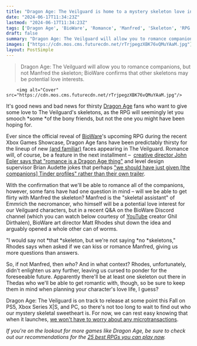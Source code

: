 ```yaml
---
title: "Dragon Age: The Veilguard is home to a mystery skeleton love interest, but not the one fans had been hoping for"
date: "2024-06-17T11:34:23Z"
lastmod: "2024-06-17T11:34:23Z"
tags: ['Dragon Age', 'BioWare', 'Romance', 'Manfred', 'Skeleton', 'RPG']
draft: false
summary: "Dragon Age: The Veilguard will allow you to romance companions, but not Manfred the skeleton; BioWare confirms that other skeletons may be potential love interests."
images: ["https://cdn.mos.cms.futurecdn.net/rTrjpegzXBK76vQMuYAaM.jpg"]
layout: PostSimple
---
```

> Dragon Age: The Veilguard will allow you to romance companions, but not Manfred the skeleton; BioWare confirms that other skeletons may be potential love interests.


        <img alt="Cover" src="https://cdn.mos.cms.futurecdn.net/rTrjpegzXBK76vQMuYAaM.jpg"/>
        
It's good news and bad news for thirsty [Dragon Age](https://www.gamesradar.com/tag/dragon-age/) fans who want to give some love to The Veilguard's skeletons, as the RPG will seemingly let you smooch *some *of the bony friends, but not the one you might have been hoping for. 

Ever since the official reveal of [BioWare](https://www.gamesradar.com/tag/bioware/)'s upcoming RPG during the recent Xbox Games Showcase, Dragon Age fans have been predictably thirsty for the lineup of new [<u>(and familiar)</u>](https://www.gamesradar.com/games/dragon-age/dragon-age-the-veilguard-features-returning-faces-from-dragon-age-2-and-inquisition-and-theyre-not-alone/) faces appearing in The Veilguard. Romance will, of course, be a feature in the next installment –  [<u>creative director John Epler says that "romance is a Dragon Age thing"</u>](https://www.gamesradar.com/games/dragon-age/dragon-age-fans-rejoice-the-veilguard-will-absolutely-let-you-smooch-your-faves-and-each-characters-romance-flavor-is-going-to-be-different/) and level design supervisor Brian Audette jokes that perhaps [<u>"we should have just given [the companions] Tinder profiles" rather than their own trailer</u>](https://www.gamesradar.com/games/dragon-age/dragon-age-stans-are-unapologetically-thirsty-for-the-rpgs-companions-and-the-veilguards-devs-know-it-we-should-have-just-given-them-tinder-profiles/). 

With the confirmation that we'll be able to romance all of the companions, however, some fans have had one question in mind – will we be able to get flirty with Manfred the skeleton? Manfred is the "skeletal assistant" of Emmrich the necromancer, who himself will be a potential love interest for our Veilguard characters, but in a recent Q&A on the BioWare Discord channel (which you can watch below courtesy of [YouTube](https://www.gamesradar.com/tag/youtube/) creator Ghil Dirthalen), BioWare art director Matt Rhodes shut down the idea and arguably opened a whole other can of worms.

"I would say not *that *skeleton, but we're not saying *no *skeletons," Rhodes says when asked if we can kiss or romance Manfred, giving us more questions than answers. 

So, if not Manfred, then *who*? And in what context? Rhodes, unfortunately, didn't enlighten us any further, leaving us cursed to ponder for the foreseeable future. Apparently there'll be at least one skeleton out there in Thedas who we'll be able to get romantic with, though, so be sure to keep them in mind when planning your character's love life, I guess?

Dragon Age: The Veilguard is on track to release at some point this Fall on PS5, Xbox Series X|S, and PC, so there's not too long to wait to find out who our mystery skeletal sweetheart is. For now, we can rest easy knowing that when it launches, [<u>we won't have to worry about any microtransactions</u>](https://www.gamesradar.com/games/dragon-age/thank-the-maker-dragon-age-the-veilguard-wont-include-pesky-account-linking-or-pricey-microtransactions/).

*If you're on the lookout for more games like Dragon Age, be sure to check out our recommendations for the *[<u><em>25 best RPGs you can play now</em></u>](https://www.gamesradar.com/best-rpg-games/)*.*
        